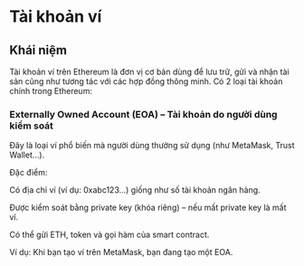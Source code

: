 
# Tài khoản ví

## Khái niệm
Tài khoản ví trên Ethereum là đơn vị cơ bản dùng để lưu trữ, gửi và nhận tài sản cũng như tương tác với các hợp đồng thông minh. Có 2 loại tài khoản chính trong Ethereum:

### Externally Owned Account (EOA) – Tài khoản do người dùng kiểm soát
Đây là loại ví phổ biến mà người dùng thường sử dụng (như MetaMask, Trust Wallet…).

Đặc điểm:

Có địa chỉ ví (ví dụ: 0xabc123...) giống như số tài khoản ngân hàng.

Được kiểm soát bằng private key (khóa riêng) – nếu mất private key là mất ví.

Có thể gửi ETH, token và gọi hàm của smart contract.

Ví dụ: Khi bạn tạo ví trên MetaMask, bạn đang tạo một EOA.

<WalletDemo />


<PostNav currentSectionId={1} currentPostId={7} />